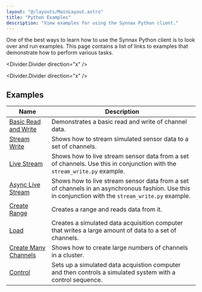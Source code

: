 ```yaml
---
layout: "@/layouts/MainLayout.astro"
title: "Python Examples"
description: "View examples for using the Synnax Python client."
---
```


One of the best ways to learn how to use the Synnax Python client is to look
over and run examples. This page contains a list of links to examples that
demonstrate how to perform various tasks.

<Divider.Divider direction="x" />

<Divider.Divider direction="x" />

## Examples

| Name | Description |
|------|-------------|
| [Basic Read and Write](https://github.com/synnaxlabs/synnax/tree/main/client/py/examples/basic_read_write.py) | Demonstrates a basic read and write of channel data. |
| [Stream Write](https://github.com/synnaxlabs/synnax/tree/main/client/py/examples/stream_write.py) | Shows how to stream simulated sensor data to a set of channels. |
| [Live Stream](https://github.com/synnaxlabs/synnax/tree/main/client/py/examples/live_stream.py) | Shows how to live stream sensor data from a set of channels. Use this in conjunction with the `stream_write.py` example. |
| [Async Live Stream](https://github.com/synnaxlabs/synnax/tree/main/client/py/examples/live_stream_async.py) | Shows how to live stream sensor data from a set of channels in an asynchronous fashion. Use this in conjunction with the `stream_write.py` example. |
| [Create Range](https://github.com/synnaxlabs/synnax/tree/main/client/py/examples/create_range.py) | Creates a range and reads data from it. |
| [Load](https://github.com/synnaxlabs/synnax/tree/main/client/py/examples/load.py) | Creates a simulated data acquisition computer that writes a large amount of data to a set of channels. |
| [Create Many Channels](https://github.com/synnaxlabs/synnax/tree/main/client/py/examples/create_many_channels.py) | Shows how to create large numbers of channels in a cluster. |
| [Control](https://github.com/synnaxlabs/synnax/tree/main/client/py/examples/control) | Sets up a simulated data acquistion computer and then controls a simulated system with a control sequence. |
